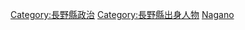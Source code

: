{{日本行政區劃分類導航|政治人物}}

[[Category:長野縣政治|Category:長野縣政治]]
[[Category:長野縣出身人物|Category:長野縣出身人物]]
[[Category:日本各都道府縣政治人物|Nagano]]